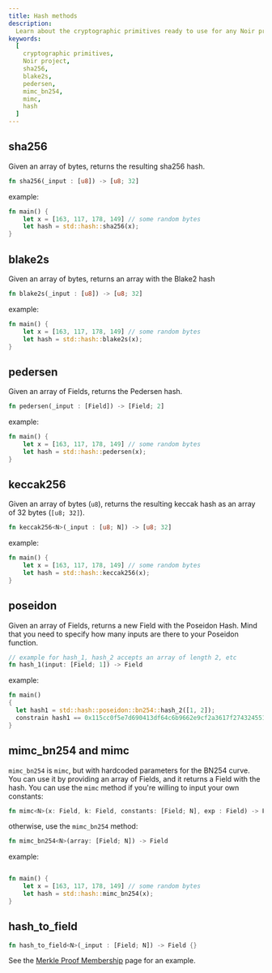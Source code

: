 ```yaml
---
title: Hash methods
description:
  Learn about the cryptographic primitives ready to use for any Noir project, including sha256, blake2s, pedersen, mimc_bn254 and mimc
keywords:
  [
    cryptographic primitives,
    Noir project,
    sha256,
    blake2s,
    pedersen,
    mimc_bn254,
    mimc,
    hash
  ]
---
```



## sha256

Given an array of bytes, returns the resulting sha256 hash.

```rust
fn sha256(_input : [u8]) -> [u8; 32]
```

example:

```rust
fn main() {
    let x = [163, 117, 178, 149] // some random bytes
    let hash = std::hash::sha256(x);
}
```

<BlackBoxInfo/>

## blake2s

Given an array of bytes, returns an array with the Blake2 hash

```rust
fn blake2s(_input : [u8]) -> [u8; 32]
```

example:

```rust
fn main() {
    let x = [163, 117, 178, 149] // some random bytes
    let hash = std::hash::blake2s(x);
}
```

<BlackBoxInfo/>

## pedersen

Given an array of Fields, returns the Pedersen hash.

```rust
fn pedersen(_input : [Field]) -> [Field; 2]
```

example:

```rust
fn main() {
    let x = [163, 117, 178, 149] // some random bytes
    let hash = std::hash::pedersen(x);
}
```

<BlackBoxInfo/>

## keccak256

Given an array of bytes (`u8`), returns the resulting keccak hash as an array of 32 bytes (`[u8; 32]`).

```rust
fn keccak256<N>(_input : [u8; N]) -> [u8; 32]
```

example:

```rust
fn main() {
    let x = [163, 117, 178, 149] // some random bytes
    let hash = std::hash::keccak256(x);
}
```

<BlackBoxInfo/>

## poseidon

Given an array of Fields, returns a new Field with the Poseidon Hash. Mind that you need to specify how many inputs are there to your Poseidon function.

```rust
// example for hash_1, hash_2 accepts an array of length 2, etc
fn hash_1(input: [Field; 1]) -> Field
```

example:

```rust
fn main()
{
  let hash1 = std::hash::poseidon::bn254::hash_2([1, 2]);
  constrain hash1 == 0x115cc0f5e7d690413df64c6b9662e9cf2a3617f2743245519e19607a4417189a;
}
```

## mimc_bn254 and mimc

`mimc_bn254` is `mimc`, but with hardcoded parameters for the BN254 curve. You can use it by
providing an array of Fields, and it returns a Field with the hash. You can use the `mimc` method if
you're willing to input your own constants:

```rust
fn mimc<N>(x: Field, k: Field, constants: [Field; N], exp : Field) -> Field
```

otherwise, use the `mimc_bn254` method:

```rust
fn mimc_bn254<N>(array: [Field; N]) -> Field
```

example:

```rust

fn main() {
    let x = [163, 117, 178, 149] // some random bytes
    let hash = std::hash::mimc_bn254(x);
}
```

## hash_to_field

```rust
fn hash_to_field<N>(_input : [Field; N]) -> Field {}
```

See the [Merkle Proof Membership](../../examples/merkle-proof) page for an example.

<BlackBoxInfo/>
